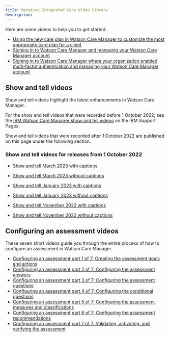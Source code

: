 ```yaml
---
title: Merative Integrated Care Video Library
description: 
---
```


<PageDescription>

Here are some videos to help you to get started.

</PageDescription>

* [Using the new care plan in Watson Care Manager to customize the most appropriate care plan for a client](https://mediacenter.ibm.com/media/Using%20the%20new%20care%20plan%20in%20Watson%20Care%20Manager%20to%20customize%20the%20most%20appropriate%20care%20plan%20for%20a%20client./1_socf5boe)
* [Signing in to Watson Care Manager and managing your Watson Care Manager account](https://mediacenter.ibm.com/media/Signing+in+to+IBM+Watson+Care+Manager+and+managing+your+Watson+Care+Manager+account/1_iorm7m0t)
* [Signing in to Watson Care Manager where your organization enabled multi-factor authentication and managing your Watson Care Manager account](https://mediacenter.ibm.com/media/Signing+in+to+IBM+Watson+Care+Manager+where+your+organization+enabled+multi-factor+authentication+and+managing+your+Watson+Care+Manager+account/1_h4mz2z6l)

## Show and tell videos

Show and tell videos highlight the latest enhancements in Watson Care Manager.

For the show and tell videos that were recorded before 1 October 2022, see the [IBM Watson Care Manager show and tell videos](https://www.ibm.com/support/pages/node/6343209) on the IBM Support Pages.

Show and tell videos that were recorded after 1 October 2022 are published on this page under the following section.

### Show and tell videos for releases from 1 October 2022

* [Show and tell March 2023 with captions](/videos/show-and-tell-March2023-captions.mp4)
* [Show and tell March 2023 without captions](/videos/show-and-tell-March2023-no-captions.mp4)

* [Show and tell January 2023 with captions](/videos/show-and-tell-Jan2023-captions.mp4)
* [Show and tell January 2023 without captions](/videos/show-and-tell-Jan2023-no-captions.mp4)

* [Show and tell November 2022 with captions](/videos/show-and-tell-Nov22.mp4)
* [Show and tell November 2022 without captions](/videos/Show-and-Tell_Nov_22_no_captions.mp4)

## Configuring an assessment videos

These seven short videos guide you through the entire process of how to configure an assessment in Watson Care Manager.

* [Configuring an assessment part 1 of 7: Creating the assessment goals and actions](https://mediacenter.ibm.com/media/t/1_euqnj9lf)
* [Configuring an assessment part 2 of 7: Configuring the assessment answers](https://mediacenter.ibm.com/media/t/1_p4u73ud1)
* [Configuring an assessment part 3 of 7: Configuring the assessment questions](https://mediacenter.ibm.com/media/t/1_nqpbvdd9)
* [Configuring an assessment part 4 of 7: Configuring the conditional questions](https://mediacenter.ibm.com/media/t/1_udjwb468)
* [Configuring an assessment part 5 of 7: Configuring the assessment measures and classifications](https://mediacenter.ibm.com/media/t/1_1u6z7k3n)
* [Configuring an assessment part 6 of 7: Configuring the assessment recommendations](https://mediacenter.ibm.com/media/t/1_od1sw25k)
* [Configuring an assessment part 7 of 7: Validating, activating, and verifying the assessment](https://mediacenter.ibm.com/media/t/1_2v22t2zn)
